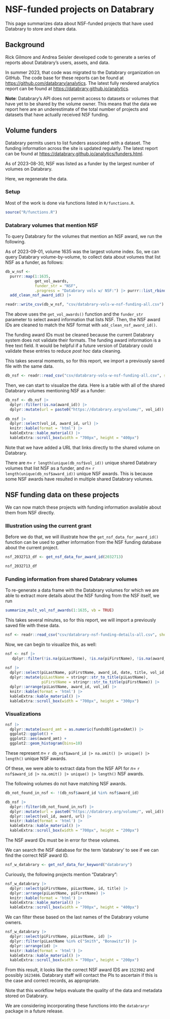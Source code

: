 # NSF-funded projects on Databrary

This page summarizes data about NSF-funded projects that have used Databrary
to store and share data.

## Background  {-}

Rick Gilmore and Andrea Seisler developed code to generate a series of reports 
about Databrary's users, assets, and data.

In summer 2023, that code was migrated to the Databrary organization on GitHub.
The code base for these reports can be found at <https://github.com/databrary/analytics>.
The latest fully rendered analytics report can be found at <https://databrary.github.io/analytics>.

**Note**: Databrary's API does not permit access to datasets or volumes that have yet to be shared by the volume owner.
This means that the data we report here are an underestimate of the total number of projects and datasets that have actually received NSF funding.

## Volume funders {-}

Databrary permits users to list funders associated with a dataset.
The funding information across the site is updated regularly.
The latest report can be found at <https://databrary.github.io/analytics/funders.html>.

As of 2023-08-30, NSF was listed as a funder by the largest number of volumes on Databrary.

Here, we regenerate the data.

### Setup {-}

Most of the work is done via functions listed in `R/functions.R`.

```r
source("R/functions.R")
```

### Databrary volumes that mention NSF {-}

To query Databrary for the volumes that mention an NSF award, we run the following.

As of 2023-09-01, volume 1635 was the largest volume index.
So, we can query Databrary volume-by-volume, to collect data about volumes that list NSF as a funder, as follows:

```r
db_w_nsf <-
  purrr::map(1:1635,
             get_vol_awards,
             funder_str = "NSF",
             .progress = "Databrary vols w/ NSF:") |> purrr::list_rbind() |>
  add_clean_nsf_award_id() |>

readr::write_csv(db_w_nsf, "csv/databrary-vols-w-nsf-funding-all.csv")
```

The above uses the `get_vol_awards()` function and the `funder_str` parameter to select award information that lists NSF. Then, the NSF award IDs are cleaned to match the NSF format with `add_clean_nsf_award_id()`.

::: {.rmdnote}

The funding award IDs must be cleaned because the current Databrary system does not validate their formats. 
The funding award information is a free text field.
It would be helpful if a future version of Databrary could validate these entries to reduce *post hoc* data cleaning.

:::

This takes several moments, so for this report, we import a previously saved file with the same data.

```r
db_nsf <- readr::read_csv("csv/databrary-vols-w-nsf-funding-all.csv", show_col_types = FALSE)
```

Then, we can start to visualize the data. Here is a table with all of the shared Databrary volumes mentioning NSF as a funder:

```r
db_nsf <- db_nsf |>
  dplyr::filter(!is.na(award_id)) |>
  dplyr::mutate(url = paste0("https://databrary.org/volume/", vol_id))
  
db_nsf |>
  dplyr::select(vol_id, award_id, url) |>
  knitr::kable(format = 'html') |>
  kableExtra::kable_material() |>
  kableExtra::scroll_box(width = "700px", height = "400px")
```

::: {.rmdnote}

Note that we have added a URL that links directly to the shared volume on Databrary.

:::

There are $n=$ `r length(unique(db_nsf$vol_id))` unique shared Databrary volumes that list NSF as a funder, and $n=$ `r length(unique(db_nsf$award_id))` unique NSF awards.
This is because some NSF awards have resulted in multiple shared Databrary volumes.

## NSF funding data on these projects {-}

We can now match these projects with funding information available about them from NSF directly.

### Illustration using the current grant {-}

Before we do that, we will illustrate how the `get_nsf_data_for_award_id()` function can be used to gather information from the NSF funding database about the current project.

```r
nsf_2032713_df <- get_nsf_data_for_award_id(2032713)

nsf_2032713_df
```

### Funding information from shared Databrary volumes {-}

To re-generate a data frame with the Databrary volumes for which we are able to extract more details about the NSF funding from the NSF itself, we run

```r
summarize_mult_vol_nsf_awards(1:1635, vb = TRUE)
```

This takes several minutes, so for this report, we will import a previously saved file with these data.

```r
nsf <- readr::read_csv("csv/databrary-nsf-funding-details-all.csv", show_col_types = FALSE)
```

Now, we can begin to visualize this, as well:

```r
nsf <- nsf |>
   dplyr::filter(!is.na(piLastName), !is.na(piFirstName), !is.na(award_id))
 
nsf |>
  dplyr::select(piLastName, piFirstName, award_id, date, title, vol_id, fundsObligatedAmt) |>
  dplyr::mutate(piLastName = stringr::str_to_title(piLastName),
                piFirstName = stringr::str_to_title(piFirstName)) |>
  dplyr::arrange(piLastName, award_id, vol_id) |>
  knitr::kable(format = 'html') |>
  kableExtra::kable_material() |>
  kableExtra::scroll_box(width = "700px", height = "300px")
```

### Visualizations {-}

```r
nsf |>
  dplyr::mutate(award_amt = as.numeric(fundsObligatedAmt)) |>
  ggplot2::ggplot() +
  ggplot2::aes(award_amt) +
  ggplot2::geom_histogram(bins=10)
```

These represent $n=$ `r db_nsf$award_id |> na.omit() |> unique() |> length()` unique NSF awards.

Of these, we were able to extract data from the NSF API for $n=$ `r nsf$award_id |> na.omit() |> unique() |> length()` NSF awards.

The following volumes do not have matching NSF awards.

```r
db_not_found_in_nsf <- !(db_nsf$award_id %in% nsf$award_id)

db_nsf |>
  dplyr::filter(db_not_found_in_nsf) |>
  dplyr::mutate(url = paste0("https://databrary.org/volume/", vol_id)) |>
  dplyr::select(vol_id, award, url) |>
  knitr::kable(format = 'html') |>
  kableExtra::kable_material() |>
  kableExtra::scroll_box(width = "700px", height = "200px")
```

The NSF award IDs must be in error for these volumes.

We can search the NSF database for the term 'databrary' to see if we can find the correct
NSF award ID.

```r
nsf_w_databrary <- get_nsf_data_for_keyword("databrary")
```

Curiously, the following projects mention "Databrary":

```r
nsf_w_databrary |>
  dplyr::select(piFirstName, piLastName, id, title) |>
  dplyr::arrange(piLastName, piFirstName) |>
  knitr::kable(format = 'html') |>
  kableExtra::kable_material() |>
  kableExtra::scroll_box(width = "700px", height = "400px")
```

We can filter these based on the last names of the Databrary volume owners.

```r
nsf_w_databrary |>
  dplyr::select(piFirstName, piLastName, id) |>
  dplyr::filter(piLastName %in% c("Smith", "Bonawitz")) |>
  dplyr::arrange(id) |>
  knitr::kable(format = 'html') |>
  kableExtra::kable_material() |>
  kableExtra::scroll_box(width = "700px", height = "200px")
```

From this result, it looks like the correct NSF award IDS are `1523982` and possibly `1623486`.
Databrary staff will contact the PIs to ascertain if this is the case and correct records, as appropriate.

::: {.rmdnote}

Note that this workflow helps evaluate the quality of the data and metadata stored on Databrary.

We are considering incorporating these functions into the `databraryr` package in a future release.

:::